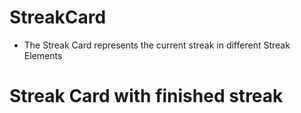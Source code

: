 
<Meta title="Achievements/Streak/StreakCard" component={StreakCard} />

# StreakCard

-   The Streak Card represents the current streak in different Streak Elements

<Story name="Streak Card">
    <StreakCard
        streak={17}
        record={27}
        title="Pünktlichkeits-Rekord"
        actionDescription="Weiter so, um den Rekord zu erhöhen"
        image={ExampleStreakUnfinished}
        alternativeText="27 day streak"
        actionType={ActionTypes.ACTION}
    />
</Story>

# Streak Card with finished streak

<Story name="Streak Card Finished">
    <StreakCard
        streak={27}
        record={27}
        title="Pünktlichkeits-Rekord"
        actionDescription="Weiter so, um den Rekord zu erhöhen"
        image={ExampleStreakUnfinished}
        alternativeText="27 day streak"
        actionType={ActionTypes.ACTION}
    />
</Story>
